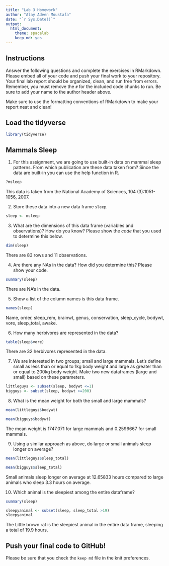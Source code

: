 ```yaml
---
title: "Lab 3 Homework"
author: "Alay Adeen Moustafa"
date: "`r Sys.Date()`"
output:
  html_document: 
    theme: spacelab
    keep_md: yes
---
```


## Instructions
Answer the following questions and complete the exercises in RMarkdown. Please embed all of your code and push your final work to your repository. Your final lab report should be organized, clean, and run free from errors. Remember, you must remove the `#` for the included code chunks to run. Be sure to add your name to the author header above.  

Make sure to use the formatting conventions of RMarkdown to make your report neat and clean!  

## Load the tidyverse
```r
library(tidyverse)
```

## Mammals Sleep
1. For this assignment, we are going to use built-in data on mammal sleep patterns. From which publication are these data taken from? Since the data are built-in you can use the help function in R.
```r
?msleep
```

This data is taken from the National Academy of Sciences, 104 (3):1051-1056, 2007.

2. Store these data into a new data frame `sleep`.
```r
sleep <- msleep
```

3. What are the dimensions of this data frame (variables and observations)? How do you know? Please show the *code* that you used to determine this below.  
```r
dim(sleep)
```

There are 83 rows and 11 observations. 

4. Are there any NAs in the data? How did you determine this? Please show your code.  
```r
summary(sleep)
```

There are NA's in the data. 

5. Show a list of the column names is this data frame.
```r
names(sleep)
```

Name, order, sleep_rem, brainwt, genus, conservation, sleep_cycle, bodywt, vore, sleep_total, awake.

6. How many herbivores are represented in the data?  
```r
table(sleep$vore)
```

There are 32 herbivores represented in the data.

7. We are interested in two groups; small and large mammals. Let's define small as less than or equal to 1kg body weight and large as greater than or equal to 200kg body weight. Make two new dataframes (large and small) based on these parameters.
```r
littleguys <- subset(sleep, bodywt <=1)
bigguys <- subset(sleep, bodywt >=200)
```

8. What is the mean weight for both the small and large mammals?
```r
mean(littleguys$bodywt)
```

```r
mean(bigguys$bodywt)
```

The mean weight is 1747.071 for large mammals and 0.2596667 for small mammals.


9. Using a similar approach as above, do large or small animals sleep longer on average?  
```r
mean(littleguys$sleep_total)
```

```r
mean(bigguys$sleep_total)
```

Small animals sleep longer on average at 12.65833 hours compared to large animals who sleep 3.3 hours on average.


10. Which animal is the sleepiest among the entire dataframe?
```r
summary(sleep) 
```

```r
sleepyanimal <- subset(sleep, sleep_total >19)
sleepyanimal
```

The Little brown rat is the sleepiest animal in the entire data frame, sleeping a total of 19.9 hours. 

## Push your final code to GitHub!
Please be sure that you check the `keep md` file in the knit preferences.   